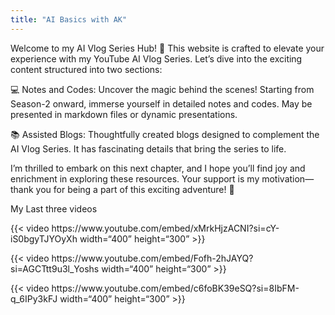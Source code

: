 ```yaml
---
title: "AI Basics with AK"
---
```


Welcome to my AI Vlog Series Hub! 🚀 This website is crafted to elevate your experience with my YouTube AI Vlog Series. Let's dive into the exciting content structured into two sections:

💻 Notes and Codes: Uncover the magic behind the scenes! Starting from Season-2 onward, immerse yourself in detailed notes and codes. May be presented in markdown files or dynamic presentations.

📚 Assisted Blogs: Thoughtfully created blogs designed to complement the AI Vlog Series. It has fascinating details that bring the series to life.

I'm thrilled to embark on this next chapter, and I hope you'll find joy and enrichment in exploring these resources. Your support is my motivation—thank you for being a part of this exciting adventure! 🌟

My Last three videos


{{< video https://www.youtube.com/embed/xMrkHjzACNI?si=cY-iS0bgyTJYOyXh width="400" height="300" >}}

{{< video https://www.youtube.com/embed/Fofh-2hJAYQ?si=AGCTtt9u3l_Yoshs width="400" height="300" >}}

{{< video https://www.youtube.com/embed/c6foBK39eSQ?si=8IbFM-q_6IPy3kFJ width="400" height="300" >}}







